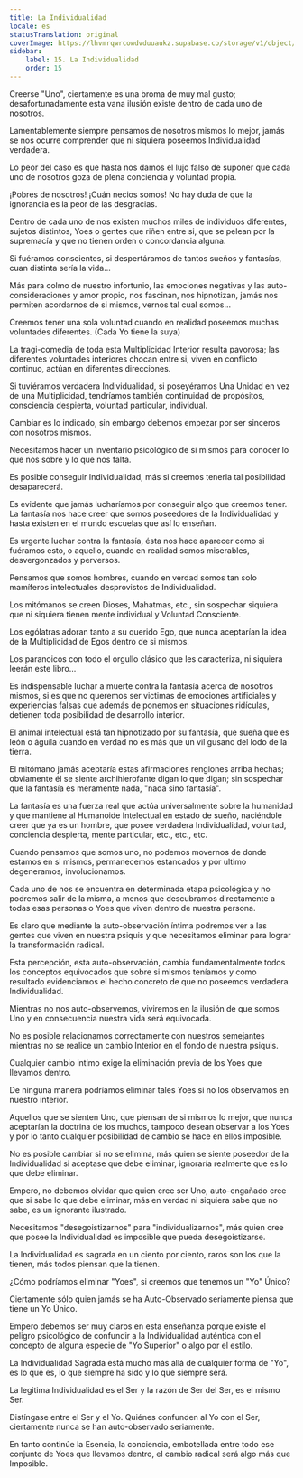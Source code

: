 ```yaml
---
title: La Individualidad
locale: es
statusTranslation: original
coverImage: https://lhvmrqwrcowdvduuaukz.supabase.co/storage/v1/object/public/strapi-uploads/small_cover-tratado-de-psicologia-revolucionaria.webp-5e15e1cec4e0ebebcde5d7fc7565d8fd.webp
sidebar:
    label: 15. La Individualidad
    order: 15
---
```

Creerse "Uno", ciertamente es una broma de muy mal gusto; desafortunadamente esta vana ilusión existe dentro de cada uno de nosotros.

Lamentablemente siempre pensamos de nosotros mismos lo mejor, jamás se nos ocurre comprender que ni siquiera poseemos Individualidad verdadera.

Lo peor del caso es que hasta nos damos el lujo falso de suponer que cada uno de nosotros goza de plena conciencia y voluntad propia.

¡Pobres de nosotros! ¡Cuán necios somos! No hay duda de que la ignorancia es la peor de las desgracias.

Dentro de cada uno de nos existen muchos miles de individuos diferentes, sujetos distintos, Yoes o gentes que riñen entre si, que se pelean por la supremacía y que no tienen orden o concordancia alguna.

Si fuéramos conscientes, si despertáramos de tantos sueños y fantasías, cuan distinta sería la vida...

Más para colmo de nuestro infortunio, las emociones negativas y las auto-consideraciones y amor propio, nos fascinan, nos hipnotizan, jamás nos permiten acordarnos de si mismos, vernos tal cual somos...

Creemos tener una sola voluntad cuando en realidad poseemos muchas voluntades diferentes. (Cada Yo tiene la suya)

La tragi-comedia de toda esta Multiplicidad Interior resulta pavorosa; las diferentes voluntades interiores chocan entre si, viven en conflicto continuo, actúan en diferentes direcciones.

Si tuviéramos verdadera Individualidad, si poseyéramos Una Unidad en vez de una Multiplicidad, tendríamos también continuidad de propósitos, consciencia despierta, voluntad particular, individual.

Cambiar es lo indicado, sin embargo debemos empezar por ser sinceros con nosotros mismos.

Necesitamos hacer un inventario psicológico de si mismos para conocer lo que nos sobre y lo que nos falta.

Es posible conseguir Individualidad, más si creemos tenerla tal posibilidad desaparecerá.

Es evidente que jamás lucharíamos por conseguir algo que creemos tener. La fantasía nos hace creer que somos poseedores de la Individualidad y hasta existen en el mundo escuelas que así lo enseñan.

Es urgente luchar contra la fantasía, ésta nos hace aparecer como si fuéramos esto, o aquello, cuando en realidad somos miserables, desvergonzados y perversos.

Pensamos que somos hombres, cuando en verdad somos tan solo mamíferos intelectuales desprovistos de Individualidad.

Los mitómanos se creen Dioses, Mahatmas, etc., sin sospechar siquiera que ni siquiera tienen mente individual y Voluntad Consciente.

Los ególatras adoran tanto a su querido Ego, que nunca aceptarían la idea de la Multiplicidad de Egos dentro de si mismos.

Los paranoicos con todo el orgullo clásico que les caracteriza, ni siquiera leerán este libro...

Es indispensable luchar a muerte contra la fantasía acerca de nosotros mismos, si es que no queremos ser victimas de emociones artificiales y experiencias falsas que además de ponemos en situaciones ridículas, detienen toda posibilidad de desarrollo interior.

El animal intelectual está tan hipnotizado por su fantasía, que sueña que es león o águila cuando en verdad no es más que un vil gusano del lodo de la tierra.

El mitómano jamás aceptaría estas afirmaciones renglones arriba hechas; obviamente él se siente archihierofante digan lo que digan; sin sospechar que la fantasía es meramente nada, "nada sino fantasía".

La fantasía es una fuerza real que actúa universalmente sobre la humanidad y que mantiene al Humanoide Intelectual en estado de sueño, naciéndole creer que ya es un hombre, que posee verdadera Individualidad, voluntad, conciencia despierta, mente particular, etc., etc., etc.

Cuando pensamos que somos uno, no podemos movernos de donde estamos en si mismos, permanecemos estancados y por ultimo degeneramos, involucionamos.

Cada uno de nos se encuentra en determinada etapa psicológica y no podremos salir de la misma, a menos que descubramos directamente a todas esas personas o Yoes que viven dentro de nuestra persona.

Es claro que mediante la auto-observación íntima podremos ver a las gentes que viven en nuestra psiquis y que necesitamos eliminar para lograr la transformación radical.

Esta percepción, esta auto-observación, cambia fundamentalmente todos los conceptos equivocados que sobre si mismos teníamos y como resultado evidenciamos el hecho concreto de que no poseemos verdadera Individualidad.

Mientras no nos auto-observemos, viviremos en la ilusión de que somos Uno y en consecuencia nuestra vida será equivocada.

No es posible relacionamos correctamente con nuestros semejantes mientras no se realice un cambio Interior en el fondo de nuestra psiquis.

Cualquier cambio intimo exige la eliminación previa de los Yoes que llevamos dentro.

De ninguna manera podríamos eliminar tales Yoes si no los observamos en nuestro interior.

Aquellos que se sienten Uno, que piensan de si mismos lo mejor, que nunca aceptarían la doctrina de los muchos, tampoco desean observar a los Yoes y por lo tanto cualquier posibilidad de cambio se hace en ellos imposible.

No es posible cambiar si no se elimina, más quien se siente poseedor de la Individualidad si aceptase que debe eliminar, ignoraría realmente que es lo que debe eliminar.

Empero, no debemos olvidar que quien cree ser Uno, auto-engañado cree que si sabe lo que debe eliminar, más en verdad ni siquiera sabe que no sabe, es un ignorante ilustrado.

Necesitamos "desegoistizarnos" para "individualizarnos", más quien cree que posee la Individualidad es imposible que pueda desegoistizarse.

La Individualidad es sagrada en un ciento por ciento, raros son los que la tienen, más todos piensan que la tienen.

¿Cómo podríamos eliminar "Yoes", si creemos que tenemos un "Yo" Único?

Ciertamente sólo quien jamás se ha Auto-Observado seriamente piensa que tiene un Yo Único.

Empero debemos ser muy claros en esta enseñanza porque existe el peligro psicológico de confundir a la Individualidad auténtica con el concepto de alguna especie de "Yo Superior" o algo por el estilo.

La Individualidad Sagrada está mucho más allá de cualquier forma de "Yo", es lo que es, lo que siempre ha sido y lo que siempre será.

La legitima Individualidad es el Ser y la razón de Ser del Ser, es el mismo Ser.

Distíngase entre el Ser y el Yo. Quiénes confunden al Yo con el Ser, ciertamente nunca se han auto-observado seriamente.

En tanto continúe la Esencia, la conciencia, embotellada entre todo ese conjunto de Yoes que llevamos dentro, el cambio radical será algo más que Imposible.
